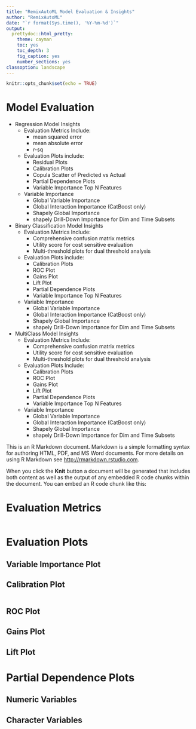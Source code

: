 ```yaml
---
title: "RemixAutoML Model Evaluation & Insights"
author: "RemixAutoML"
date: "`r format(Sys.time(), '%Y-%m-%d')`"
output:
  prettydoc::html_pretty:
    theme: cayman
    toc: yes
    toc_depth: 3
    fig_caption: yes
    number_sections: yes
classoption: landscape
---
```


```r
knitr::opts_chunk$set(echo = TRUE)
```

# Model Evaluation

* Regression Model Insights
  * Evaluation Metrics Include:
    * mean squared error
    * mean absolute error
    * r-sq
  * Evaluation Plots include:
    * Residual Plots
    * Calibration Plots
    * Copula Scatter of Predicted vs Actual
    * Partial Dependence Plots
    * Variable Importance Top N Features
  * Variable Importance
    * Global Variable Importance
    * Global Interaction Importance (CatBoost only)
    * Shapely Global Importance
    * shapely Drill-Down Importance for Dim and Time Subsets
    
* Binary Classification Model Insights
  * Evaluation Metrics Include:
    * Comprehensive confusion matrix metrics
    * Utility score for cost sensitive evaluation
    * Multi-threshold plots for dual threshold analysis
  * Evaluation Plots include:
    * Calibration Plots
    * ROC Plot
    * Gains Plot
    * Lift Plot
    * Partial Dependence Plots
    * Variable Importance Top N Features
  * Variable Importance
    * Global Variable Importance
    * Global Interaction Importance (CatBoost only)
    * Shapely Global Importance
    * shapely Drill-Down Importance for Dim and Time Subsets

* MultiClass Model Insights
  * Evaluation Metrics Include:
    * Comprehensive confusion matrix metrics
    * Utility score for cost sensitive evaluation
    * Multi-threshold plots for dual threshold analysis
  * Evaluation Plots Include:
    * Calibration Plots
    * ROC Plot
    * Gains Plot
    * Lift Plot
    * Partial Dependence Plots
    * Variable Importance Top N Features
  * Variable Importance
    * Global Variable Importance
    * Global Interaction Importance (CatBoost only)
    * Shapely Global Importance
    * shapely Drill-Down Importance for Dim and Time Subsets

This is an R Markdown document. Markdown is a simple formatting syntax for authoring HTML, PDF, and MS Word documents. For more details on using R Markdown see <http://rmarkdown.rstudio.com>.

When you click the **Knit** button a document will be generated that includes both content as well as the output of any embedded R code chunks within the document. You can embed an R code chunk like this:

# Evaluation Metrics

```r

```

# Evaluation Plots

## Variable Importance Plot

## Calibration Plot

```r

```


## ROC Plot


## Gains Plot


## Lift Plot


# Partial Dependence Plots

## Numeric Variables

## Character Variables



